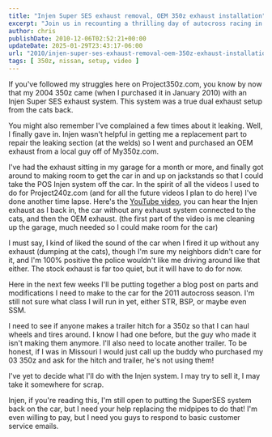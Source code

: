 ---
title: "Injen Super SES exhaust removal, OEM 350z exhaust installation"
excerpt: "Join us in recounting a thrilling day of autocross racing in California, including course walk-throughs, heat runs, and personal insights."
author: chris
publishDate: 2010-12-06T02:52:21+00:00
updateDate: 2025-01-29T23:43:17-06:00
url: "2010/injen-super-ses-exhaust-removal-oem-350z-exhaust-installation"
tags: [ 350z, nissan, setup, video ]
---

If you've followed my struggles here on Project350z.com, you know by now that my 2004 350z came (when I purchased it in January 2010) with an Injen Super SES exhaust system. This system was a true dual exhaust setup from the cats back.

You might also remember I've complained a few times about it leaking. Well, I finally gave in. Injen wasn't helpful in getting me a replacement part to repair the leaking section (at the welds) so I went and purchased an OEM exhaust from a local guy off of My350z.com.

I've had the exhaust sitting in my garage for a month or more, and finally got around to making room to get the car in and up on jackstands so that I could take the POS Injen system off the car. In the spirit of all the videos I used to do for Project240z.com (and for all the future videos I plan to do here) I've done another time lapse. Here's the [YouTube video](https://www.youtube.com/watch?v=uulSUF6BUVk), you can hear the Injen exhaust as I back in, the car without any exhaust system connected to the cats, and then the OEM exhaust. (the first part of the video is me cleaning up the garage, much needed so I could make room for the car)

<YouTubeEmbed videoId="uulSUF6BUVk" title="Injen Super SES exhaust removal, OEM 350z exhaust installation" publishDate="2007-02-26T07:32:57+00:00" description="Join us in recounting a thrilling day of autocross racing in California, including course walk-throughs, heat runs, and personal insights." />

I must say, I kind of liked the sound of the car when I fired it up without any exhaust (dumping at the cats), though I'm sure my neighbors didn't care for it, and I'm 100% positive the police wouldn't like me driving around like that either. The stock exhaust is far too quiet, but it will have to do for now.

Here in the next few weeks I'll be putting together a blog post on parts and modifications I need to make to the car for the 2011 autocross season. I'm still not sure what class I will run in yet, either STR, BSP, or maybe even SSM.

I need to see if anyone makes a trailer hitch for a 350z so that I can haul wheels and tires around. I know I had one before, but the guy who made it isn't making them anymore. I'll also need to locate another trailer. To be honest, if I was in Missouri I would just call up the buddy who purchased my 03 350z and ask for the hitch and trailer, he's not using them!

I've yet to decide what I'll do with the Injen system. I may try to sell it, I may take it somewhere for scrap.

Injen, if you're reading this, I'm still open to putting the SuperSES system back on the car, but I need your help replacing the midpipes to do that! I'm even willing to pay, but I need you guys to respond to basic customer service emails.

